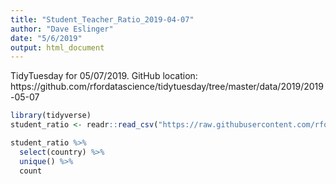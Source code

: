 ```yaml
---
title: "Student_Teacher_Ratio_2019-04-07"
author: "Dave Eslinger"
date: "5/6/2019"
output: html_document
---
```


TidyTuesday for 05/07/2019.  GitHub location: https://github.com/rfordatascience/tidytuesday/tree/master/data/2019/2019-05-07


```r
library(tidyverse)
student_ratio <- readr::read_csv("https://raw.githubusercontent.com/rfordatascience/tidytuesday/master/data/2019/2019-05-07/student_teacher_ratio.csv")

student_ratio %>% 
  select(country) %>% 
  unique() %>% 
  count

```

